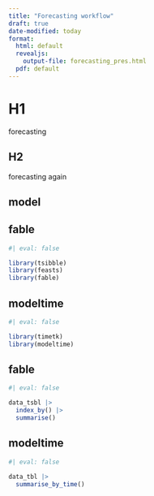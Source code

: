 ```yaml
---
title: "Forecasting workflow"
draft: true
date-modified: today
format: 
  html: default
  revealjs:
    output-file: forecasting_pres.html
  pdf: default
---
```


# H1

forecasting

## H2

forecasting again

## model

::: {.panel-tabset group="pkg"}

## fable

```r
#| eval: false

library(tsibble)
library(feasts)
library(fable)
```



## modeltime

```r
#| eval: false

library(timetk)
library(modeltime)
```

:::


::: {.panel-tabset group="pkg"}

## fable

```r
#| eval: false

data_tsbl |> 
  index_by() |> 
  summarise()
```


## modeltime

```r
#| eval: false

data_tbl |> 
  summarise_by_time()
```
:::
